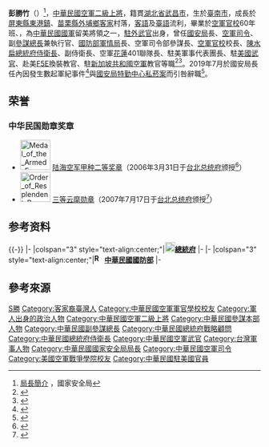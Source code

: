 {{Infobox Officeholder
| name = 彭勝竹
| image = Air Force (ROCAF) General Peng Sheng-chu 空軍上將彭勝竹.png
| image_size = 180px
| order = {{ROC}}第17任[[中華民國國家安全局|國家安全局]]局長
| predecessor = [[楊國強_(台灣軍事人物)|楊國強]]
| successor = [[柯承亨|柯承亨]]（代理）<br />[[邱國正|邱國正]]（正任）
| term_start = 2016年10月26日
| term_end = 2019年7月22日
| 總統 = [[蔡英文|蔡英文]]
| deputy = [[郭崇信|郭崇信]]<br>[[周美伍|周美伍]]<br>[[陳國恩|陳國恩]]<br>[[陳文凡|陳文凡]]<br>[[柯承亨|柯承亨]]<br>[[胡木源|胡木源]]
| order2 = {{flagicon image|ROC Commanding General of Air Force Flag.svg}} 第2任[[中華民國空軍司令|空軍司令]]
| predecessor2 = [[沈國禎|沈國禎]]
| successor2 = [[雷玉其|雷玉其]]
| term_start2 = 2007年7月16日
| term_end2 = 2009年7月15日
|order3             = {{flagicon image|ROC Ministry of National Defense Flag.svg}} [[國防部參謀本部|國防部參謀本部]]副參謀總長兼執行官
|term_start3        = 2007年2月16日
|term_end3         = 2007年7月15日
|chief3 = [[霍守業|霍守業]]（[[中華民國陸軍|陸軍]]）<br>[[林鎮夷|林鎮夷]]（[[中華民國海軍|海軍]]）
|predecessor3 = [[王立申|王立申]]（[[中華民國海軍|海軍]]）
|successor3 = [[吳達澎|吳達澎]]（[[中華民國陸軍|陸軍]]）
| order4 = {{flagicon image|ROC Ministry of National Defense Flag.svg}} [[國防部參謀本部|國防部參謀本部]]副參謀總長（[[中華民國空軍|空軍]]）
| predecessor4 = [[馮世寬|馮世寬]]
| successor4 = [[彭進明|彭進明]]
| term_start4 = 2006年4月1日
| term_end4 = 2007年2月15日
| order5 = {{ROC}}[[國防部軍事情報局|國防部軍事情報局]]局長
| predecessor5 = [[余連發|余連發]]
| successor5 = {{Link-ja|沈世籍|沈世籍}}
| term_start5 = 2005年6月1日
| term_end5 = 2006年3月31日
| order6 = {{ROC}}[[國防部空軍司令部|空軍總司令部]]參謀長
| predecessor6 = [[沈國禎|沈國禎]]
| successor6 = [[嚴明_(臺灣)|嚴明]]
| term_start6= 2005年1月1日
| term_end6 = 2005年5月31日
| order7 = {{flagicon image|ROC Air Force Academy Flag.svg}} 第28任[[空軍軍官學校|空軍軍官學校]]校長
| predecessor7 = [[嚴明_(臺灣)|嚴明]]
| successor7 = [[雷玉其|雷玉其]]
| term_start7 = 2003年5月1日
| term_end7 = 2004年12月31日
| order8 = [[File:ROC_Office_of_the_President_Emblem.svg|25px]] 第19任[[總統府侍衛長|總統府侍衛長]]
| predecessor8= [[余連發|余連發]]
| successor8 = [[陳再福|陳再福]]
| 總統8 = [[陳水扁|陳水扁]]
| term_start8 = 2002年2月16日
| term_end8 = 2003年4月30日
|性別 = 男
|籍貫    = [[湖北省|湖北省]][[武昌市|武昌市]]<ref>[http://air.mnd.gov.tw/Webpage.aspx?entry=266&ref=503 第18任司令 - 彭勝竹上將] {{Wayback|url=http://air.mnd.gov.tw/Webpage.aspx?entry=266&ref=503 |date=20170904011146 }}，中華民國空軍</ref>
|出生日期 = {{birth date and age|1950|2|12}}
|出生地點 = {{ROC}}[[臺灣省|臺灣省]][[臺南縣|臺南縣]]（今[[臺南市|臺南市]]）
|居住地 = {{ROC}}[[臺北市|臺北市]][[松山區_(臺灣)|松山區]]
|國籍 = {{ROC}}
|職業 = 軍人
|allegiance = {{ROC}}
|nickname = 
|serviceyears = 1971年－2009年
|branch = {{ROCAF}}
|rank = {{flagicon image|ROCAF General's Flag.svg}} [[上將#中華民國|二級上將]]
|educate = 
*[[空軍軍官學校|空軍軍官學校]]1971年班（60年班，52期）
*[[三軍大學|三軍大學]]空軍指揮參謀學院1984年班（73年班） 
*{{Link-en|美國空軍戰爭學院|Air War College}}函授班1993年班
|past = 
*空軍第一聯隊第一大隊飛行員
*空軍第一大隊第九中隊分隊長
*駐新加坡空軍教官
*赴美國執行F5E換裝教官
*駐美副武官
*駐美武官
*駐美軍事代表團團長
*空軍第401戰術戰鬥機聯隊聯隊長
*總統府副侍衛長
*[[中華民國空軍軍官學校|空軍官校]]校長
*空軍司令部參謀長
*[[中華民國總統府侍衛長|總統府侍衛長]]
*[[國防部軍事情報局|軍情局]]局長（2005年6月）
*[[國防部參謀本部|參謀本部]]副參謀總長（2006年4月）
*[[中華民國空軍司令|空軍司令]]（2007年7月）
*[[中華民國總統府戰略顧問|總統府戰略顧問]]（2009年7月）
*[[中華民國國家安全局|中華民國國家安全局]]局長（2016年10月）
}}
'''彭勝竹'''（{{bd|1950年|2月12日|}}）<ref>[http://www.nsb.gov.tw/page02.htm 局長簡介] {{Wayback|url=http://www.nsb.gov.tw/page02.htm |date=20160424111959 }}，國家安全局</ref>，[[中華民國空軍|中華民國空軍]][[二級上將|二級上將]]，籍貫[[湖北省|湖北省]][[武昌市|武昌市]]，生於[[臺南市|臺南市]]，成長於[[屏東縣|屏東縣]][[東港鎮|東港鎮]]、[[苗栗縣|苗栗縣]][[外埔鄉|外埔鄉]][[客家|客家]]村落，[[客語|客語]]及[[臺語|臺語]]流利，畢業於[[空軍官校|空軍官校]]60年班、{{Link-en|美國空軍戰爭學院|Air War College}}，為[[中華民國國軍|中華民國國軍]]留美將領之一，[[駐外武官|駐外武官]]出身，曾任[[中華民國國家安全局|國安局]]長、[[中華民國空軍司令|空軍司令]]、副[[中華民國參謀總長|參謀總長]]兼執行官、[[國防部軍情局|國防部軍情局]]長、空軍司令部參謀長、[[中華民國空軍軍官學校|空軍官校]]校長、[[陳水扁|陳水扁]][[總統府侍衛長|總統府侍衛長]]、副侍衛長、空軍[[花蓮縣|花蓮]]401聯隊長、駐美軍事代表團長、駐[[美國|美國]][[武官|武官]]、赴美[[F-5戰鬥機|F5E]]換裝教官、駐[[新加坡共和國空軍|新加坡共和國空軍]]教官等職<ref>{{Cite web |url=http://www.appledaily.com.tw/realtimenews/article/new/20161019/971195/ |title=新任國安局長彭勝竹小檔案 |access-date=2016-10-22 |archive-date=2017-09-03 |archive-url=https://web.archive.org/web/20170903210330/http://www.appledaily.com.tw/realtimenews/article/new/20161019/971195/ }}</ref><ref>{{Cite web |url=http://news.ltn.com.tw/news/politics/breakingnews/1860975 |title=國安局長由彭勝竹出任 總統府秘書長林碧炤請辭獲准 |access-date=2016-10-22 |archive-date=2019-05-08 |archive-url=https://web.archive.org/web/20190508061033/https://news.ltn.com.tw/news/politics/breakingnews/1860975 }}</ref>。2019年7月於國安局長任內因發生數起軍紀事件<ref>{{cite news |author=[[華視新聞|華視新聞]] |title=彭勝竹任內狀況多 挨批"國安危機" |url=https://www.youtube.com/watch?v=mL9zyaCknOE |accessdate= |publisher=[[中華電視公司|中華電視公司]] |date=2019-07-23 |archive-date=2021-06-03 |archive-url=https://web.archive.org/web/20210603051348/https://www.youtube.com/watch?v=mL9zyaCknOE }}</ref>與[[國安局私菸案|國安局特勤中心私菸案]]而引咎辭職<ref>{{cite news |author=莊慧良 |title=前局長因走私煙案下台 邱國正將任台國安局局長 |url=https://www.zaobao.com.sg/special/report/politic/taiwan/story20190725-975289 |accessdate=2019-07-26 |publisher=[[联合早报|联合早报]] |date=2019-07-25 |archive-date=2019-07-25 |archive-url=https://web.archive.org/web/20190725164417/https://www.zaobao.com.sg/special/report/politic/taiwan/story20190725-975289 |dead-url=no }}</ref>。

==荣誉==
===中华民国勋章奖章===
* [[File:Medal_of_the_Armed_Forces,_A-Second_Class_ribbon.png|60px]] [[陆海空军奖章|陆海空军甲种二等奖章]]（2006年3月31日于[[台北市|台北]][[总统府_(台湾)|总统府]]颁授<ref>{{cite web |url=https://www.president.gov.tw/NEWS/10298 |title=總統主持國軍晉任二級上將暨授階典禮 |publisher=中华民国总统府 |date=2006-03-31 |accessdate=2021-09-11 |archive-date=2021-09-11 |archive-url=https://web.archive.org/web/20210911131748/https://www.president.gov.tw/NEWS/10298 |dead-url=no }}</ref>）
* [[File:Order_of_Resplendent_Banner_with_Yellow_Grand_Cordon_ribbon.png|60px]] [[云麾勋章|三等云麾勋章]]（2007年7月17日于[[台北市|台北]][[总统府_(台湾)|总统府]]颁授<ref>{{cite web |url=https://www.president.gov.tw/NEWS/11458 |title=總統主持國軍重要幹部授勳暨晉任上將典禮 |publisher=中华民国总统府 |date=2007-07-17 |accessdate=2021-09-11 |archive-date=2021-09-11 |archive-url=https://web.archive.org/web/20210911124933/https://www.president.gov.tw/NEWS/11458 |dead-url=no }}</ref>）

==参考资料==
{{reflist}}

{{-}}
{{start box}}
{{s-gov|roc}}
|-
|colspan="3" style="text-align:center;"|'''[[File:ROC_Office_of_the_President_Emblem.svg|20px]][[中華民國總統府|總統府]]'''
|-
{{s-before|[[余連發|余連發]]}}
{{s-title|[[總統府侍衛長|總統府侍衛長]]<br><small>第十九任<br>2002年2月16日－2003年4月30日}}
{{s-after|[[陳再福|陳再福]]}}
{{s-before|[[楊國強_(台灣軍事人物)|楊國強]]}}
{{s-title|[[中華民國國家安全局|國安局局長]]<br><small>第十七任<br>2016年10月26日－2019年7月22日}}
{{s-after|[[柯承亨|柯承亨]]（代理）<br><small>正任：'''[[邱國正|邱國正]]'''</small>}}
{{s-mil}}
|-
|colspan="3" style="text-align:center;"|'''[[File:ROC_Ministry_of_National_Defense_Seal.svg|17px]] [[中華民國國防部|中華民國國防部]]'''
|-
{{s-before|[[沈國禎|沈國禎]]}}
{{s-title|[[中華民國空軍司令|空軍司令]]<br><small>第二任<br>2007年7月16日－2009年7月15日}}
{{s-after|[[雷玉其|雷玉其]]}}
{{end box}}

== 參考來源 ==
{{reflist}}

{{中華民國空軍司令}}
{{中華民國國家安全局局長}}
{{DEFAULTSORT:Peng彭}}
[[Category:彭姓|S勝]]
[[Category:客家裔臺灣人|Category:客家裔臺灣人]]
[[Category:中華民國空軍軍官學校校友|Category:中華民國空軍軍官學校校友]]
[[Category:軍人出身的政治人物|Category:軍人出身的政治人物]]
[[Category:中華民國空軍二級上將|Category:中華民國空軍二級上將]]
[[Category:中華民國參謀本部人物|Category:中華民國參謀本部人物]]
[[Category:中華民國副參謀總長|Category:中華民國副參謀總長]]
[[Category:中華民國總統府戰略顧問|Category:中華民國總統府戰略顧問]]
[[Category:中華民國總統府侍衛長|Category:中華民國總統府侍衛長]]
[[Category:中華民國空軍武官|Category:中華民國空軍武官]]
[[Category:台灣軍事人物|Category:台灣軍事人物]]
[[Category:中華民國國家安全局局長|Category:中華民國國家安全局局長]]
[[Category:中華民國空軍司令|Category:中華民國空軍司令]]
[[Category:美國空軍戰爭學院校友|Category:美國空軍戰爭學院校友]]
[[Category:中華民國駐美國官員|Category:中華民國駐美國官員]]